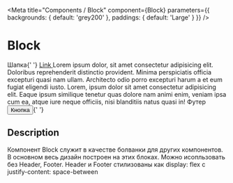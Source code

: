 
<Meta
    title="Components / Block"
    component={Block}
    parameters={{ backgrounds: { default: 'grey200' }, paddings: { default: 'Large' } }}
/>

# Block

<Story name="Block">
    <Block>
        <Block.Header>
            Шапка{' '}
            <a href="/" style={{ color: 'blue' }}>
                Link
            </a>
        </Block.Header>
        <Block.Body>
            Lorem ipsum dolor, sit amet consectetur adipisicing elit. Doloribus reprehenderit distinctio provident.
            Minima perspiciatis officia excepturi quasi nam ullam. Architecto odio porro excepturi harum a et eum fugiat
            eligendi iusto. Lorem, ipsum dolor sit amet consectetur adipisicing elit. Eaque ipsum similique tenetur quas
            dolore nam animi enim, veniam ipsa cum ea, atque iure neque officiis, nisi blanditiis natus quasi in!
        </Block.Body>
        <Block.Footer>
            Футер <Button theme="primary">Кнопка</Button>{' '}
        </Block.Footer>
    </Block>
</Story>

## Description

Компонент Block служит в качестве болванки для других компонентов. В основном весь дизайн построен на этих блоках.
Можно исопльзовать без Header, Footer.
Header и Footer стилизованы как display: flex с justify-content: space-between
